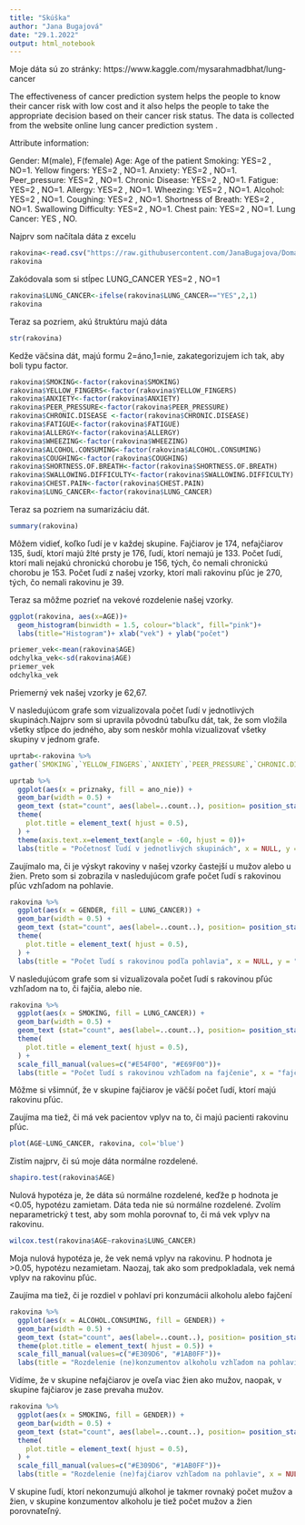 ---
title: "Skúška"
author: "Jana Bugajová"
date: "29.1.2022"
output: html_notebook
---
Moje dáta sú zo stránky: https://www.kaggle.com/mysarahmadbhat/lung-cancer

The effectiveness of cancer prediction system helps the people to know their cancer risk with low cost and it also helps the people to take the appropriate decision based on their cancer risk status. The data is collected from the website online lung cancer prediction system .

Attribute information:

Gender: M(male), F(female)
Age: Age of the patient
Smoking: YES=2 , NO=1.
Yellow fingers: YES=2 , NO=1.
Anxiety: YES=2 , NO=1.
Peer_pressure: YES=2 , NO=1.
Chronic Disease: YES=2 , NO=1.
Fatigue: YES=2 , NO=1.
Allergy: YES=2 , NO=1.
Wheezing: YES=2 , NO=1.
Alcohol: YES=2 , NO=1.
Coughing: YES=2 , NO=1.
Shortness of Breath: YES=2 , NO=1.
Swallowing Difficulty: YES=2 , NO=1.
Chest pain: YES=2 , NO=1.
Lung Cancer: YES , NO.


Najprv som načítala dáta z excelu

```{r}

rakovina<-read.csv("https://raw.githubusercontent.com/JanaBugajova/Domace_ulohy/main/Bugajova_skuska_upr.csv", header = TRUE, sep = ";", dec = ".", fill = TRUE)
rakovina

```

Zakódovala som si stĺpec LUNG_CANCER YES=2 , NO=1

```{r}
rakovina$LUNG_CANCER<-ifelse(rakovina$LUNG_CANCER=="YES",2,1)
rakovina

```
Teraz sa pozriem, akú štruktúru majú dáta
```{r}
str(rakovina)

```
Kedže väčsina dát, majú formu 2=áno,1=nie, zakategorizujem ich tak, aby boli typu factor.

```{r}
rakovina$SMOKING<-factor(rakovina$SMOKING)
rakovina$YELLOW_FINGERS<-factor(rakovina$YELLOW_FINGERS) 
rakovina$ANXIETY<-factor(rakovina$ANXIETY)     
rakovina$PEER_PRESSURE<-factor(rakovina$PEER_PRESSURE)
rakovina$CHRONIC.DISEASE <-factor(rakovina$CHRONIC.DISEASE)  
rakovina$FATIGUE<-factor(rakovina$FATIGUE)
rakovina$ALLERGY<-factor(rakovina$ALLERGY)
rakovina$WHEEZING<-factor(rakovina$WHEEZING)
rakovina$ALCOHOL.CONSUMING<-factor(rakovina$ALCOHOL.CONSUMING)             
rakovina$COUGHING<-factor(rakovina$COUGHING)            
rakovina$SHORTNESS.OF.BREATH<-factor(rakovina$SHORTNESS.OF.BREATH)  
rakovina$SWALLOWING.DIFFICULTY<-factor(rakovina$SWALLOWING.DIFFICULTY)
rakovina$CHEST.PAIN<-factor(rakovina$CHEST.PAIN)        
rakovina$LUNG_CANCER<-factor(rakovina$LUNG_CANCER)  
```


Teraz sa pozriem na sumarizáciu dát.
```{r}
summary(rakovina)
```
Môžem vidieť, koľko ľudí je v každej skupine. Fajčiarov je 174, nefajčiarov 135, šudí, ktorí majú žlté prsty je 176, ľudí, ktorí nemajú je 133. Počet ľudí, ktorí mali nejakú chronickú chorobu je 156, tých, čo nemali chronickú chorobu je 153. Počet ľudí z našej vzorky, ktorí mali rakovinu pľúc je 270, tých, čo nemali rakovinu je 39.

Teraz sa môžme pozrieť na vekové rozdelenie našej vzorky.
```{r}
ggplot(rakovina, aes(x=AGE))+
  geom_histogram(binwidth = 1.5, colour="black", fill="pink")+
  labs(title="Histogram")+ xlab("vek") + ylab("počet")

priemer_vek<-mean(rakovina$AGE)
odchylka_vek<-sd(rakovina$AGE)
priemer_vek
odchylka_vek
```
Priemerný vek našej vzorky je 62,67.

V nasledujúcom grafe som vizualizovala počet ľudí v jednotlivých skupinách.Najprv som si upravila pôvodnú tabuľku dát, tak, že som vložila všetky stĺpce do jedného, aby som neskôr mohla vizualizovať všetky skupiny v jednom grafe.

```{r}
uprtab<-rakovina %>%
gather(`SMOKING`,`YELLOW_FINGERS`,`ANXIETY`,`PEER_PRESSURE`,`CHRONIC.DISEASE`,`FATIGUE`,`ALLERGY`,`WHEEZING`,`COUGHING`,`SWALLOWING.DIFFICULTY`,`CHEST.PAIN`,`ALCOHOL.CONSUMING`, `SHORTNESS.OF.BREATH`,`LUNG_CANCER`, key = 'priznaky', value = 'ano_nie')

uprtab %>% 
  ggplot(aes(x = priznaky, fill = ano_nie)) +
  geom_bar(width = 0.5) +
  geom_text (stat="count", aes(label=..count..), position= position_stack(vjust=0.5),size = 3)+
  theme(
    plot.title = element_text( hjust = 0.5),
  ) +
  theme(axis.text.x=element_text(angle = -60, hjust = 0))+
  labs(title = "Početnosť ľudí v jednotlivých skupinách", x = NULL, y = "počet pacientov")

```
Zaujímalo ma, či je výskyt rakoviny v našej vzorky častejší u mužov alebo u žien. Preto som si zobrazila v nasledujúcom grafe počet ľudí s rakovinou pľúc vzhľadom  na pohlavie.

```{r}
rakovina %>% 
  ggplot(aes(x = GENDER, fill = LUNG_CANCER)) +
  geom_bar(width = 0.5) +
  geom_text (stat="count", aes(label=..count..), position= position_stack(vjust=0.5))+
  theme(
    plot.title = element_text( hjust = 0.5),
  ) +
  labs(title = "Počet ľudí s rakovinou podľa pohlavia", x = NULL, y = "počet pacientov")
```
V nasledujúcom grafe som si vizualizovala počet ľudí s rakovinou pľúc vzhľadom  na to, či fajčia, alebo nie.

```{r}
rakovina %>% 
  ggplot(aes(x = SMOKING, fill = LUNG_CANCER)) +
  geom_bar(width = 0.5) +
  geom_text (stat="count", aes(label=..count..), position= position_stack(vjust=0.5))+
  theme(
    plot.title = element_text( hjust = 0.5),
  ) +
  scale_fill_manual(values=c("#E54F00", "#E69F00"))+
  labs(title = "Počet ľudí s rakovinou vzhľadom na fajčenie", x = "fajčenie (1-nie, 2-áno)", y = "počet")

```

Môžme si všimnúť, že v skupine fajčiarov je väčší počet ľudí, ktorí majú rakovinu pľúc.

Zaujíma ma tiež, či má vek pacientov vplyv na to, či majú pacienti rakovinu pľúc.

```{r}
plot(AGE~LUNG_CANCER, rakovina, col='blue')
```
Zistím najprv, či sú moje dáta normálne rozdelené.

```{r}
shapiro.test(rakovina$AGE)
```
Nulová hypotéza je, že dáta sú normálne rozdelené, keďže p hodnota je <0.05, hypotézu zamietam. Dáta teda nie sú normálne rozdelené. Zvolím neparametrický t test, aby som mohla porovnať to, či má vek vplyv na rakovinu.


```{r}
wilcox.test(rakovina$AGE~rakovina$LUNG_CANCER)

```
Moja nulová hypotéza je, že vek nemá vplyv na rakovinu. P hodnota je >0.05, hypotézu nezamietam. Naozaj, tak ako som predpokladala, vek nemá vplyv na rakovinu pľúc.


Zaujíma ma tiež, či je rozdiel v pohlaví pri konzumácii alkoholu alebo fajčení
```{r}

rakovina %>% 
  ggplot(aes(x = ALCOHOL.CONSUMING, fill = GENDER)) +
  geom_bar(width = 0.5) +
  geom_text (stat="count", aes(label=..count..), position= position_stack(vjust=0.5))+
  theme(plot.title = element_text( hjust = 0.5)) +
  scale_fill_manual(values=c("#E309D6", "#1AB0FF"))+
  labs(title = "Rozdelenie (ne)konzumentov alkoholu vzhľadom na pohlavie", x = NULL, y = "počet pacientov")

```
Vidíme, že v skupine nefajčiarov je oveľa viac žien ako mužov, naopak, v skupine fajčiarov je zase prevaha mužov.

```{r}
rakovina %>% 
  ggplot(aes(x = SMOKING, fill = GENDER)) +
  geom_bar(width = 0.5) +
  geom_text (stat="count", aes(label=..count..), position= position_stack(vjust=0.5))+
  theme(
    plot.title = element_text( hjust = 0.5),
  ) +
  scale_fill_manual(values=c("#E309D6", "#1AB0FF"))+
  labs(title = "Rozdelenie (ne)fajčiarov vzhľadom na pohlavie", x = NULL, y = "počet pacientov")

```
V skupine ľudí, ktorí nekonzumujú alkohol je takmer rovnaký počet mužov a žien, v skupine konzumentov alkoholu je tiež počet mužov a žien porovnateľný.










